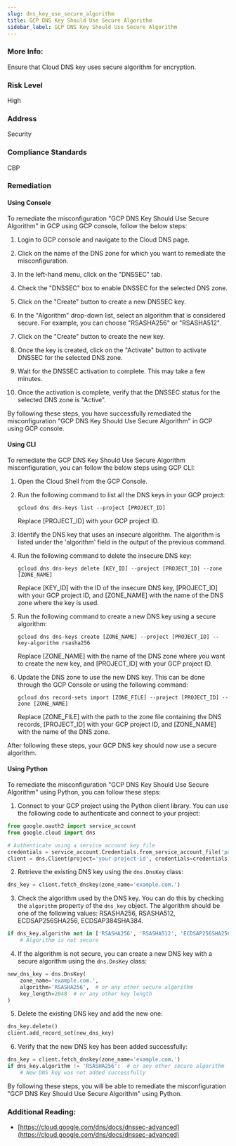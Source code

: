 ```yaml
---
slug: dns_key_use_secure_algorithm
title: GCP DNS Key Should Use Secure Algorithm
sidebar_label: GCP DNS Key Should Use Secure Algorithm
---
```


### More Info:

Ensure that Cloud DNS key uses secure algorithm for encryption.

### Risk Level

High

### Address

Security

### Compliance Standards

CBP

### Remediation

#### Using Console

To remediate the misconfiguration "GCP DNS Key Should Use Secure Algorithm" in GCP using GCP console, follow the below steps:

1. Login to GCP console and navigate to the Cloud DNS page.

2. Click on the name of the DNS zone for which you want to remediate the misconfiguration.

3. In the left-hand menu, click on the "DNSSEC" tab.

4. Check the "DNSSEC" box to enable DNSSEC for the selected DNS zone.

5. Click on the "Create" button to create a new DNSSEC key.

6. In the "Algorithm" drop-down list, select an algorithm that is considered secure. For example, you can choose "RSASHA256" or "RSASHA512".

7. Click on the "Create" button to create the new key.

8. Once the key is created, click on the "Activate" button to activate DNSSEC for the selected DNS zone.

9. Wait for the DNSSEC activation to complete. This may take a few minutes.

10. Once the activation is complete, verify that the DNSSEC status for the selected DNS zone is "Active".

By following these steps, you have successfully remediated the misconfiguration "GCP DNS Key Should Use Secure Algorithm" in GCP using GCP console.

#### Using CLI

To remediate the GCP DNS Key Should Use Secure Algorithm misconfiguration, you can follow the below steps using GCP CLI:

1. Open the Cloud Shell from the GCP Console.
2. Run the following command to list all the DNS keys in your GCP project:

   ```
   gcloud dns dns-keys list --project [PROJECT_ID]
   ```
   Replace [PROJECT_ID] with your GCP project ID.

3. Identify the DNS key that uses an insecure algorithm. The algorithm is listed under the 'algorithm' field in the output of the previous command.

4. Run the following command to delete the insecure DNS key:

   ```
   gcloud dns dns-keys delete [KEY_ID] --project [PROJECT_ID] --zone [ZONE_NAME]
   ```
   Replace [KEY_ID] with the ID of the insecure DNS key, [PROJECT_ID] with your GCP project ID, and [ZONE_NAME] with the name of the DNS zone where the key is used.

5. Run the following command to create a new DNS key using a secure algorithm:

   ```
   gcloud dns dns-keys create [ZONE_NAME] --project [PROJECT_ID] --key-algorithm rsasha256
   ```
   Replace [ZONE_NAME] with the name of the DNS zone where you want to create the new key, and [PROJECT_ID] with your GCP project ID.

6. Update the DNS zone to use the new DNS key. This can be done through the GCP Console or using the following command:

   ```
   gcloud dns record-sets import [ZONE_FILE] --project [PROJECT_ID] --zone [ZONE_NAME]
   ```
   Replace [ZONE_FILE] with the path to the zone file containing the DNS records, [PROJECT_ID] with your GCP project ID, and [ZONE_NAME] with the name of the DNS zone.

After following these steps, your GCP DNS key should now use a secure algorithm.

#### Using Python

To remediate the misconfiguration "GCP DNS Key Should Use Secure Algorithm" using Python, you can follow these steps:

1. Connect to your GCP project using the Python client library. You can use the following code to authenticate and connect to your project:

```python
from google.oauth2 import service_account
from google.cloud import dns

# Authenticate using a service account key file
credentials = service_account.Credentials.from_service_account_file('path/to/keyfile.json')
client = dns.Client(project='your-project-id', credentials=credentials)
```

2. Retrieve the existing DNS key using the `dns.DnsKey` class:

```python
dns_key = client.fetch_dnskey(zone_name='example.com.')
```

3. Check the algorithm used by the DNS key. You can do this by checking the `algorithm` property of the `dns_key` object. The algorithm should be one of the following values: RSASHA256, RSASHA512, ECDSAP256SHA256, ECDSAP384SHA384.

```python
if dns_key.algorithm not in ['RSASHA256', 'RSASHA512', 'ECDSAP256SHA256', 'ECDSAP384SHA384']:
    # Algorithm is not secure
```

4. If the algorithm is not secure, you can create a new DNS key with a secure algorithm using the `dns.DnsKey` class:

```python
new_dns_key = dns.DnsKey(
    zone_name='example.com.',
    algorithm='RSASHA256',  # or any other secure algorithm
    key_length=2048  # or any other key length
)
```

5. Delete the existing DNS key and add the new one:

```python
dns_key.delete()
client.add_record_set(new_dns_key)
```

6. Verify that the new DNS key has been added successfully:

```python
dns_key = client.fetch_dnskey(zone_name='example.com.')
if dns_key.algorithm != 'RSASHA256':  # or any other secure algorithm
    # New DNS key was not added successfully
```

By following these steps, you will be able to remediate the misconfiguration "GCP DNS Key Should Use Secure Algorithm" using Python.


### Additional Reading:

- [https://cloud.google.com/dns/docs/dnssec-advanced](https://cloud.google.com/dns/docs/dnssec-advanced) 


